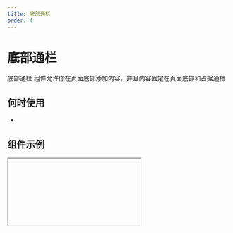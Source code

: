 ```yaml
---
title: 底部通栏
order: 4
---
```


# 底部通栏

底部通栏 组件允许你在页面底部添加内容，并且内容固定在页面底部和占据通栏

## 何时使用

-

## 组件示例


<Iframe url="https://www.aliwork.com/developer/banner-container-v2?isRenderNav=false" />

## 组件属性
|  参数   | 名称                                  |  说明                           ｜
|  ----  | ------------------------------------  | -------------------------------｜
| extrs  | 自定义内容插槽                           |  开启插槽可拖拽组件或者模板到此处   ｜
